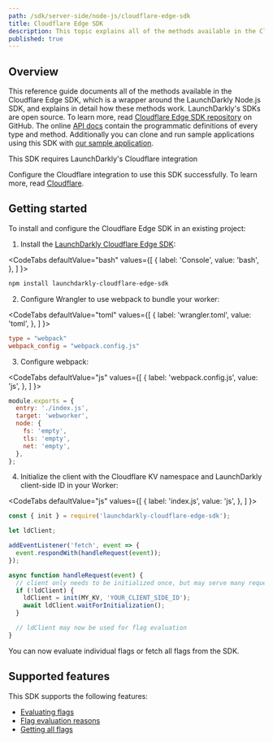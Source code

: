 ```yaml
---
path: /sdk/server-side/node-js/cloudflare-edge-sdk
title: Cloudflare Edge SDK
description: This topic explains all of the methods available in the Cloudflare Edge SDK, with detail about how they work.
published: true
---
```


## Overview

This reference guide documents all of the methods available in the Cloudflare Edge SDK, which is a wrapper around the LaunchDarkly Node.js SDK, and explains in detail how these methods work. LaunchDarkly's SDKs are open source. To learn more, read [Cloudflare Edge SDK repository](https://github.com/launchdarkly/cloudflare-edge-sdk) on GitHub. The online [API docs](https://launchdarkly.github.io/cloudflare-edge-sdk/) contain the programmatic definitions of every type and method. Additionally you can clone and run sample applications using this SDK with [our sample application](https://github.com/launchdarkly/hello-cloudflare-react).

<Callout intent="info">
  <CalloutTitle>This SDK requires LaunchDarkly's Cloudflare integration</CalloutTitle>
  <CalloutDescription>

  Configure the Cloudflare integration to use this SDK successfully. To learn more, read [Cloudflare](/integrations/cloudflare).

  </CalloutDescription>
</Callout>

## Getting started

To install and configure the Cloudflare Edge SDK in an existing project:

1. Install the [LaunchDarkly Cloudflare Edge SDK](https://github.com/launchdarkly/cloudflare-edge-sdk):

<CodeTabs
  defaultValue="bash"
  values={[
    { label: 'Console', value: 'bash', },
  ]
}>
<CodeTabItem value="bash">

```bash
npm install launchdarkly-cloudflare-edge-sdk
```

</CodeTabItem>
</CodeTabs>

2. Configure Wrangler to use webpack to bundle your worker:

<CodeTabs
  defaultValue="toml"
  values={[
    { label: 'wrangler.toml', value: 'toml', },
  ]
}>
<CodeTabItem value="toml">

```toml
type = "webpack"
webpack_config = "webpack.config.js"
```

</CodeTabItem>
</CodeTabs>

3. Configure webpack:

<CodeTabs
  defaultValue="js"
  values={[
    { label: 'webpack.config.js', value: 'js', },
  ]
}>
<CodeTabItem value="js">

```js
module.exports = {
  entry: './index.js',
  target: 'webworker',
  node: {
    fs: 'empty',
    tls: 'empty',
    net: 'empty',
  },
};
```

</CodeTabItem>
</CodeTabs>

4. Initialize the client with the Cloudflare KV namespace and LaunchDarkly client-side ID in your Worker:

<CodeTabs
  defaultValue="js"
  values={[
    { label: 'index.js', value: 'js', },
  ]
}>
<CodeTabItem value="js">

```js
const { init } = require('launchdarkly-cloudflare-edge-sdk');

let ldClient;

addEventListener('fetch', event => {
  event.respondWith(handleRequest(event));
});

async function handleRequest(event) {
  // client only needs to be initialized once, but may serve many requests
  if (!ldClient) {
    ldClient = init(MY_KV, 'YOUR_CLIENT_SIDE_ID');
    await ldClient.waitForInitialization();
  }

  // ldClient may now be used for flag evaluation
}
```

</CodeTabItem>
</CodeTabs>

You can now evaluate individual flags or fetch all flags from the SDK.

## Supported features

This SDK supports the following features:

* [Evaluating flags](/sdk/features/evaluating#nodejs-cloudflare)
* [Flag evaluation reasons](/sdk/features/evaluation-reasons#nodejs-cloudflare)
* [Getting all flags](/sdk/features/all-flags#nodejs-cloudflare)

